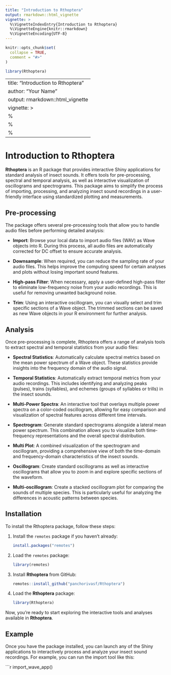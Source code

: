 ```yaml
---
title: "Introduction to Rthoptera"
output: rmarkdown::html_vignette
vignette: >
  %\VignetteIndexEntry{Introduction to Rthoptera}
  %\VignetteEngine{knitr::rmarkdown}
  %\VignetteEncoding{UTF-8}
---
```


```r
knitr::opts_chunk$set(
  collapse = TRUE,
  comment = "#>"
)
```

```r
library(Rthoptera)
```

---
title: "Introduction to Rthoptera"
author: "Your Name"
output: rmarkdown::html_vignette
vignette: >
  %\VignetteIndexEntry{Introduction to Rthoptera}
  %\VignetteEngine{knitr::rmarkdown}
  %\VignetteEncoding{UTF-8}
---

# Introduction to Rthoptera

**Rthoptera** is an R package that provides interactive Shiny applications for standard analysis of insect sounds. It offers tools for pre-processing, spectral and temporal analysis, as well as interactive visualization of oscillograms and spectrograms. This package aims to simplify the process of importing, processing, and analyzing insect sound recordings in a user-friendly interface using standardized plotting and measurements. 

## Pre-processing

The package offers several pre-processing tools that allow you to handle audio files before performing detailed analysis:

- **Import**: Browse your local data to import audio files (WAV) as Wave objects into R. During this process, all audio files are automatically corrected for DC offset to ensure accurate analysis.
  
- **Downsample**: When required, you can reduce the sampling rate of your audio files. This helps improve the computing speed for certain analyses and plots without losing important sound features.
  
- **High-pass Filter**: When necessary, apply a user-defined high-pass filter to eliminate low-frequency noise from your audio recordings. This is useful for removing unwanted background noise.
  
- **Trim**: Using an interactive oscillogram, you can visually select and trim specific sections of a Wave object. The trimmed sections can be saved as new Wave objects in your R environment for further analysis.

## Analysis

Once pre-processing is complete, Rthoptera offers a range of analysis tools to extract spectral and temporal statistics from your audio files:

- **Spectral Statistics**: Automatically calculate spectral metrics based on the mean power spectrum of a Wave object. These statistics provide insights into the frequency domain of the audio signal.

- **Temporal Statistics**: Automatically extract temporal metrics from your audio recordings. This includes identifying and analyzing peaks (pulses), trains (syllables), and echemes (groups of syllables or trills) in the insect sounds.

- **Multi-Power Spectra**: An interactive tool that overlays multiple power spectra on a color-coded oscillogram, allowing for easy comparison and visualization of spectral features across different time intervals.

- **Spectrogram**: Generate standard spectrograms alongside a lateral mean power spectrum. This combination allows you to visualize both time-frequency representations and the overall spectral distribution.

- **Multi Plot**: A combined visualization of the spectrogram and oscillogram, providing a comprehensive view of both the time-domain and frequency-domain characteristics of the insect sounds.

- **Oscillogram**: Create standard oscillograms as well as interactive oscillograms that allow you to zoom in and explore specific sections of the waveform.

- **Multi-oscillogram**: Create a stacked oscillogram plot for comparing the sounds of multiple species. This is particularly useful for analyzing the differences in acoustic patterns between species.

## Installation

To install the Rthoptera package, follow these steps:

1. Install the `remotes` package if you haven't already:

    ```r
    install.packages("remotes")
    ```

2. Load the `remotes` package:

    ```r
    library(remotes)
    ```

3. Install **Rthoptera** from GitHub:

    ```r
    remotes::install_github("panchorivasf/Rthoptera")
    ```

4. Load the **Rthoptera** package:

    ```r
    library(Rthoptera)
    ```

Now, you're ready to start exploring the interactive tools and analyses available in **Rthoptera**.

## Example

Once you have the package installed, you can launch any of the Shiny applications to interactively process and analyze your insect sound recordings. For example, you can run the import tool like this:

```r
import_wave_app()
